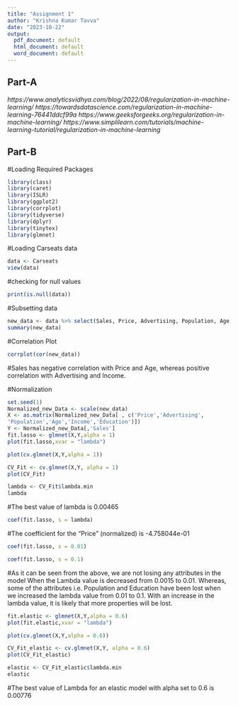 ```yaml
---
title: "Assignment 1"
author: "Krishna Kumar Tavva"
date: "2023-10-22"
output:
  pdf_document: default
  html_document: default
  word_document: default
---
```


## Part-A

\renewcommand{\rmdefault}{Trebuchet MS}
\renewcommand{\sfdefault}{Trebuchet MS}
\renewcommand{\familydefault}{\sfdefault}
\fontsize{11pt}{13pt}\selectfont

\textcolor{red}{QA1. What is the main purpose of regularization when training predictive models?}

\textcolor{blue}{Ans:- When training a machine learning model, it's common to encounter the challenges of overfitting or underfitting. To address this, we employ a regression technique that imposes constraints, regularization, or shrinkage on the model's coefficient estimates, pushing them closer to zero. In essence, this approach discourages the model from becoming overly complex or overly flexible, which in turn mitigates the risk of overfitting and guides us in achieving an optimal and well-balanced model.}

\textcolor{blue}{There are three main regularization techniques: L1(Lasso) regularization, L2( Ridge) regularization, and Dropout regularization.}

\textcolor{blue}{L1/Lasso Regularization: L1 regularization introduces a penalty term that depends on the absolute values of the model's coefficients. This penalty encourages certain coefficients to reach precisely zero, essentially acting as a feature selection mechanism. L1 regularization is particularly useful when we want to identify and retain only the most important features.}

\textcolor{blue}{L2/Ridge Regularization: L2 regularization introduces a penalty term that depends on the square of the coefficients. This penalty encourages all coefficients to be small, though not reduced to zero. Ridge regularization is effective at reducing the impact of less important features.}

\textcolor{blue}{Dropout Regularization: It is a technique employed in neural networks where random neurons are deactivated or "turned off" during the training process. It helps to prevent overfitting by introducing randomness and reducing the reliance on any specific neuron}\vspace{5mm}

\textcolor{red}{QA2.What is the role of a loss function in a predictive model? And name two common loss functions for regression models and two common loss functions for classification models.}

\textcolor{blue}{Ans:-The loss function, also known as the cost function or objective function, plays a crucial role in predictive modeling. It evaluates the distinction between the predicted values and the actual target values. The loss function quantifies the extent of error. The goal of the model training is to minimize the loss function.}

\textcolor{blue}{Common loss functions for regression models:}

\textcolor{blue}{Mean Square Error (MSE): MSE is a widely used loss function for regression. It measures the average of the squared differences between predicted and actual values. It penalizes larger errors more heavily, making it sensitive to outliers.}

\textcolor{blue}{Mean Absolute Error (MAE): MAE is another loss function for regression. It measures the average of the absolute differences between predicted and actual values. MAE exhibits lower sensitivity to outliers in contrast to MSE.}

\textcolor{blue}{Common loss functions for classification models:}

\textcolor{blue}{Binary Cross-Entropy (Log Loss): Binary cross-entropy is a prevalent choice for binary classification tasks. It measures the disparity between the predicted probabilities and the actual binary labels. It is a logarithmic loss function that increases as predictions diverge from true labels.}

\textcolor{blue}{Categorical Cross-Entropy (Log Loss): Categorical cross-entropy is employed in multiclass classification scenarios. It computes the difference between predicted class probabilities and the actual class labels. It is a generalization of binary cross-entropy to multiple classes.}

\textcolor{blue}{These loss functions are essential for model training because they provide a quantitative measure of how well the model is performing. During training, the model's parameters are adjusted to minimize the chosen loss function, which, in turn, improves its ability to make accurate predictions on new, unseen data.}\vspace{5mm}

\textcolor{red}{QA3.Consider the following scenario. we are building a classification model with many hyper parameters on a relatively small dataset. we will see that the training error is extremely small. Can we fully trust this model? Discuss the reason.}

\textcolor{blue}{Ans:-When the training error is extremely small, it may indicate that the model has overfit the training data. Overfitting occurs when the model learns the noise and idiosyncrasies in the training dataset, rather than general patterns. This results in a model that performs exceptionally well on the training data but poorly on unseen data.}

\textcolor{blue}{Small datasets can be insufficient to capture the full diversity of patterns in the data. The model may not be able to generalize well to new, unseen data because it has essentially memorized the training data. This lack of generalization can lead to poor performance in real-world applications.}

\textcolor{blue}{In summary, while an extremely low training error can be a positive sign, it should be interpreted cautiously in the context of overfitting, limited generalization, and other considerations. Trust in the model should be based on its performance on validation or test data and an understanding of the dataset and model complexity.}\vspace{5mm}

\textcolor{red}{QA4. What is the role of the lambda parameter in regularized linear models such as Lasso or Ridge regression models?}

\textcolor{blue}{Ans:-In regularized linear models like Lasso and Ridge regression, the lambda parameter, plays a critical role in controlling the level of regularization applied to the model. These models aim to strike a balance between fitting the data well and preventing overfitting. Here's the role of the lambda parameter in these models:}\vspace{1mm}

\textcolor{blue}{Controlling Model Complexity:}
\newline
\textcolor{blue}{Lasso (L1 Regularization): In Lasso regression, lamda controls the amount of L1 regularization applied to the model. L1 regularization encourages sparsity in the model by adding a penalty term based on the absolute values of the coefficients. As lamda increases, more coefficients are pushed towards zero, effectively performing feature selection. Larger lamda values lead to simpler models with fewer non-zero coefficients.}

\textcolor{blue}{Ridge (L2 Regularization): In Ridge regression, lamda controls the amount of L2 regularization applied to the model. This includes a penalty term based on the square of the coefficients. It promotes coefficients to be modest in size while ensuring they remain non-zero. Increasing lamda in Ridge regression results in smaller coefficient values, effectively reducing the impact of less important features.}\vspace{1mm}


\textcolor{blue}{Trade-Off between Bias and Variance:}
\newline
\textcolor{blue}{By adjusting the lamda parameter, We have the ability to manage the balance between bias and variance in the model. A smaller lambda enables the model to closely fit the training data, reducing bias while potentially raising variance, which may result in overfitting. A larger lamda increases bias but reduces variance, promoting model generalization and preventing overfitting.}\vspace{1mm}

\textcolor{blue}{Preventing Overfitting:}
\newline
\textcolor{blue}{lamda is a regularization hyperparameter that helps prevent overfitting. Overfitting occurs when a model becomes too complex and fits the training data's noise, resulting in poor performance on new, unseen data. By setting an appropriate value for lamda, we can constrain the model's complexity, making it more likely to generalize well.}\vspace{1mm}

\textcolor{blue}{Cross-Validation and Hyperparameter Tuning:}
\newline
\textcolor{blue}{Determining the optimal lamda value typically involves cross-validation. we can try different values of lamda and evaluate the model's performance using techniques like k-fold cross-validation. The lamda value that results in the best performance on the validation set is selected as the model's hyperparameter.}\vspace{1mm}

\textcolor{blue}{In summary, the lamda parameter in regularized linear models allows we to control the amount of regularization applied to the model. Adjusting lamda is a crucial step in finding the right balance between fitting the training data and preventing overfitting. The selection of lambda relies on the particular dataset, feature attributes, and the performance criteria of the model. Regularization, with the help of lamda, is a powerful tool for building more robust and generalizable linear models.}\vspace{5mm}

\textcolor{red}{Reference:-}
\newline
*https://www.analyticsvidhya.com/blog/2022/08/regularization-in-machine-learning/*
\newline
*https://towardsdatascience.com/regularization-in-machine-learning-76441ddcf99a*
\newline
*https://www.geeksforgeeks.org/regularization-in-machine-learning/*
\newline
*https://www.simplilearn.com/tutorials/machine-learning-tutorial/regularization-in-machine-learning* \vspace{5mm}

## Part-B

#Loading Required Packages

```r
library(class) 
library(caret) 
library(ISLR) 
library(ggplot2) 
library(corrplot) 
library(tidyverse) 
library(dplyr)
library(tinytex)
library(glmnet)
```

#Loading Carseats data
```r
data <- Carseats
view(data)
```

#checking for null values
```r
print(is.null(data))
```


#Subsetting data
```r
new_data <- data %>% select(Sales, Price, Advertising, Population, Age, Income, Education)
summary(new_data)
```

#Correlation Plot
```r
corrplot(cor(new_data))
```
#Sales has negative correlation with Price and Age, whereas positive correlation with Advertising and Income.

#Normalization
```r
set.seed(1) 
Normalized_new_Data <- scale(new_data)
X <- as.matrix(Normalized_new_Data[ , c('Price','Advertising',
'Population','Age','Income','Education')])
Y <- Normalized_new_Data[,'Sales']
fit.lasso <- glmnet(X,Y,alpha = 1)
plot(fit.lasso,xvar = "lambda")
```

```r
plot(cv.glmnet(X,Y,alpha = 1))
```


\textcolor{red}{QB1. Build a Lasso regression model to predict Sales based on all other attributes ("Price", "Advertising", "Population", "Age", "Income" and "Education"). What is the best value of lambda for such a lasso model?}

```r
CV_Fit <- cv.glmnet(X,Y, alpha = 1)
plot(CV_Fit)
```

```r
lambda <- CV_Fit$lambda.min
lambda
```
#The best value of lambda is 0.00465

\textcolor{red}{QB2. What is the coefficient for the price (normalized) attribute in the best model (i.e. model with the optimal lambda)?}

```r
coef(fit.lasso, s = lambda)
```
#The coefficient for the “Price” (normalized) is -4.758044e-01

\textcolor{red}{QB3. How many attributes remain in the model if lambda is set to 0.01? How that number changes if lambda is increased to 0.1? Do we expect more variables to stay in the model (i.e., to have non-zero coefficients) as we increase lambda?}

```r
coef(fit.lasso, s = 0.01)
```


```r
coef(fit.lasso, s = 0.1)
```

#As it can be seen from the above, we are not losing any attributes in the model When the Lambda value is decreased from 0.0015 to 0.01. Whereas, some of the attributes i.e. Population and Education have been lost when we increased the lambda value from 0.01 to 0.1. With an increase in the lambda value, it is likely that more properties will be lost.

\textcolor{red}{QB4. Build an elastic-net model with alpha set to 0.6. What is the best value of lambda for such a model?}

```r
fit.elastic <- glmnet(X,Y,alpha = 0.6)
plot(fit.elastic,xvar = "lambda")
```

```r
plot(cv.glmnet(X,Y,alpha = 0.6))
```

```r
CV_Fit_elastic <- cv.glmnet(X,Y, alpha = 0.6)
plot(CV_Fit_elastic)
```

```r
elastic <- CV_Fit_elastic$lambda.min
elastic
```

#The best value of Lambda for an elastic model with alpha set to 0.6 is 0.00776
